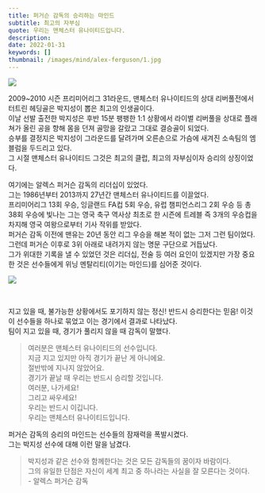 ```yaml
---
title: 퍼거슨 감독의 승리하는 마인드
subtitle: 최고의 자부심
quote: 우리는 맨체스터 유나이티드입니다.
description: 
date: 2022-01-31
keywords: []
thumbnail: /images/mind/alex-ferguson/1.jpg
---
```


![](/images/mind/alex-ferguson/1.jpg)

2009~2010 시즌 프리미어리그 31라운드, 맨체스터 유나이티드의 상대 리버풀전에서 터트린 헤딩골은 박지성이 뽑은 최고의 인생골이다.  
이날 선발 출전한 박지성은 후반 15분 팽팽한 1:1 상황에서 라이벌 리버풀을 상대로 플래쳐가 올린 공을 향해 몸을 던져 골망을 갈랐고 그대로 결승골이 되었다.  
승부를 결정지은 박지성이 그라운드를 달려가며 오른손으로 가슴에 새겨진 소속팀의 엠블럼을 두드리고 있다.  
그 시절 맨체스터 유나이티드 그것은 최고의 클럽, 최고의 자부심이자 승리의 상징이었다.  
  
여기에는 알렉스 퍼거슨 감독의 리더십이 있었다.  
그는 1986년부터 2013까지 27년간 맨체스터 유나이티드를 이끌었다.  
프리미어리그 13회 우승, 잉글랜드 FA컵 5회 우승, 유럽 챔피언스리그 2회 우승 등 총 38회 우승에 빛나는 그는 영국 축구 역사상 최초로 한 시즌에 트레블 즉 3개의 우승컵을 차지해 영국 여왕으로부터 기사 작위를 받았다.  
퍼거슨 감독 이전에 맨유는 20년 동안 리그 우승을 해본 적이 없는 그저 그런 팀이었다.  
그런데 퍼거슨 이후로 3위 아래로 내려가지 않는 명문 구단으로 거듭났다.  
그가 위대한 기록을 낼 수 있었던 것은 리더십, 전술 등 여러 요인이 있겠지만 가장 중요한 것은 선수들에게 위닝 멘탈리티(이기는 마인드)를 심어준 것이다.  

![](https://firebasestorage.googleapis.com/v0/b/mind-kr.appspot.com/o/img%2F97-4.jpg?alt=media&token=a1c6a7cf-d61c-407f-b040-f47ec121c0bf)  

  

지고 있을 때, 불가능한 상황에서도 포기하지 않는 정신! 반드시 승리한다는 믿음! 이것이 선수들을 하나로 묶었고 이는 경기에서 결과로 나타났다.  
팀이 지고 있을 때, 경기가 풀리지 않을 때 감독이 말했다.  

> 여러분은 맨체스터 유나이티드의 선수입니다.  
> 지금 지고 있지만 아직 경기가 끝난 게 아니에요.  
> 절반밖에 지나지 않았어요.  
> 경기가 끝날 때 우리는 반드시 승리할 것입니다.  
> 여러분, 나가세요!  
> 그리고 싸우세요!  
> 우리는 반드시 이깁니다.  
> 우리는 맨체스터 유나이티드입니다.

퍼거슨 감독의 승리의 마인드는 선수들의 잠재력을 폭발시켰다.  
그는 박지성 선수에 대해 이런 말을 남겼다.  

> 박지성과 같은 선수와 함께한다는 것은 모든 감독들의 꿈이자 바람이다.  
> 그의 유일한 단점은 자신이 세계 최고 중 하나라는 사실을 잘 모른다는 것이다.  
> \- 알렉스 퍼거슨 감독